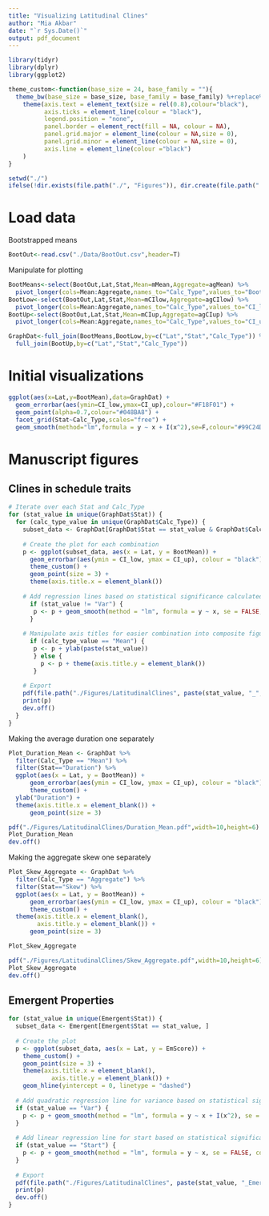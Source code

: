 ```yaml
---
title: "Visualizing Latitudinal Clines"
author: "Mia Akbar"
date: "`r Sys.Date()`"
output: pdf_document
---
```



```r
library(tidyr)
library(dplyr)
library(ggplot2)

theme_custom<-function(base_size = 24, base_family = ""){
  theme_bw(base_size = base_size, base_family = base_family) %+replace% 
    theme(axis.text = element_text(size = rel(0.8),colour="black"),
          axis.ticks = element_line(colour = "black"), 
          legend.position = "none",
          panel.border = element_rect(fill = NA, colour = NA), 
          panel.grid.major = element_line(colour = NA,size = 0), 
          panel.grid.minor = element_line(colour = NA,size = 0), 
          axis.line = element_line(colour ="black")
    )
}

setwd("./")
ifelse(!dir.exists(file.path("./", "Figures")), dir.create(file.path("./", "Figures")), FALSE)
```

# Load data

Bootstrapped means

```r
BootOut<-read.csv("./Data/BootOut.csv",header=T)
```

Manipulate for plotting

```r
BootMeans<-select(BootOut,Lat,Stat,Mean=mMean,Aggregate=agMean) %>%
  pivot_longer(cols=Mean:Aggregate,names_to="Calc_Type",values_to="BootMean")
BootLow<-select(BootOut,Lat,Stat,Mean=mCIlow,Aggregate=agCIlow) %>%
  pivot_longer(cols=Mean:Aggregate,names_to="Calc_Type",values_to="CI_low")
BootUp<-select(BootOut,Lat,Stat,Mean=mCIup,Aggregate=agCIup) %>%
  pivot_longer(cols=Mean:Aggregate,names_to="Calc_Type",values_to="CI_up")

GraphDat<-full_join(BootMeans,BootLow,by=c("Lat","Stat","Calc_Type")) %>%
  full_join(BootUp,by=c("Lat","Stat","Calc_Type"))
```


# Initial visualizations

```r
ggplot(aes(x=Lat,y=BootMean),data=GraphDat) +
  geom_errorbar(aes(ymin=CI_low,ymax=CI_up),colour="#F18F01") + 
  geom_point(alpha=0.7,colour="#048BA8") + 
  facet_grid(Stat~Calc_Type,scales="free") + 
  geom_smooth(method="lm",formula = y ~ x + I(x^2),se=F,colour="#99C24D") 
```

# Manuscript figures

## Clines in schedule traits

```r
# Iterate over each Stat and Calc_Type
for (stat_value in unique(GraphDat$Stat)) {
  for (calc_type_value in unique(GraphDat$Calc_Type)) {
    subset_data <- GraphDat[GraphDat$Stat == stat_value & GraphDat$Calc_Type == calc_type_value, ]
    
    # Create the plot for each combination
    p <- ggplot(subset_data, aes(x = Lat, y = BootMean)) +
      geom_errorbar(aes(ymin = CI_low, ymax = CI_up), colour = "black") + 
      theme_custom() + 
      geom_point(size = 3) +
      theme(axis.title.x = element_blank())
    
    # Add regression lines based on statistical significance calculated in `Linear Models.rmd`
      if (stat_value != "Var") {
       p <- p + geom_smooth(method = "lm", formula = y ~ x, se = FALSE, colour = "red")
      } 
    
    # Manipulate axis titles for easier combination into composite figure in a word processor 
      if (calc_type_value == "Mean") {
       p <- p + ylab(paste(stat_value))
       } else { 
         p <- p + theme(axis.title.y = element_blank())
       } 
    
    # Export
    pdf(file.path("./Figures/LatitudinalClines", paste(stat_value, "_", calc_type_value, ".pdf", sep = "")), width = 10, height = 6)
    print(p)
    dev.off()
  }
}
```

Making the average duration one separately

```r
Plot_Duration_Mean <- GraphDat %>% 
  filter(Calc_Type == "Mean") %>% 
  filter(Stat=="Duration") %>% 
  ggplot(aes(x = Lat, y = BootMean)) +
      geom_errorbar(aes(ymin = CI_low, ymax = CI_up), colour = "black") + 
      theme_custom() + 
  ylab("Duration") +
  theme(axis.title.x = element_blank()) +
      geom_point(size = 3)

pdf("./Figures/LatitudinalClines/Duration_Mean.pdf",width=10,height=6)
Plot_Duration_Mean
dev.off()
```

Making the aggregate skew one separately 

```r
Plot_Skew_Aggregate <- GraphDat %>% 
  filter(Calc_Type == "Aggregate") %>% 
  filter(Stat=="Skew") %>% 
  ggplot(aes(x = Lat, y = BootMean)) +
      geom_errorbar(aes(ymin = CI_low, ymax = CI_up), colour = "black") + 
      theme_custom() + 
  theme(axis.title.x = element_blank(),
        axis.title.y = element_blank()) +
      geom_point(size = 3)

Plot_Skew_Aggregate

pdf("./Figures/LatitudinalClines/Skew_Aggregate.pdf",width=10,height=6)
Plot_Skew_Aggregate
dev.off()
```

## Emergent Properties

```r
for (stat_value in unique(Emergent$Stat)) {
  subset_data <- Emergent[Emergent$Stat == stat_value, ]
  
  # Create the plot
  p <- ggplot(subset_data, aes(x = Lat, y = EmScore)) +
    theme_custom() +
    geom_point(size = 3) +
    theme(axis.title.x = element_blank(),
            axis.title.y = element_blank()) +
    geom_hline(yintercept = 0, linetype = "dashed")
  
  # Add quadratic regression line for variance based on statistical significance calculated in `Linear Models.rmd`
  if (stat_value == "Var") {
    p <- p + geom_smooth(method = "lm", formula = y ~ x + I(x^2), se = FALSE, colour = "red")
  }
  
  # Add linear regression line for start based on statistical significance calculated in `Linear Models.rmd`
  if (stat_value == "Start") {
    p <- p + geom_smooth(method = "lm", formula = y ~ x, se = FALSE, colour = "red")
  }
  
  # Export 
  pdf(file.path("./Figures/LatitudinalClines", paste(stat_value, "_Emergent.pdf", sep = "")), width = 10, height = 6)
  print(p)
  dev.off()
}
```
